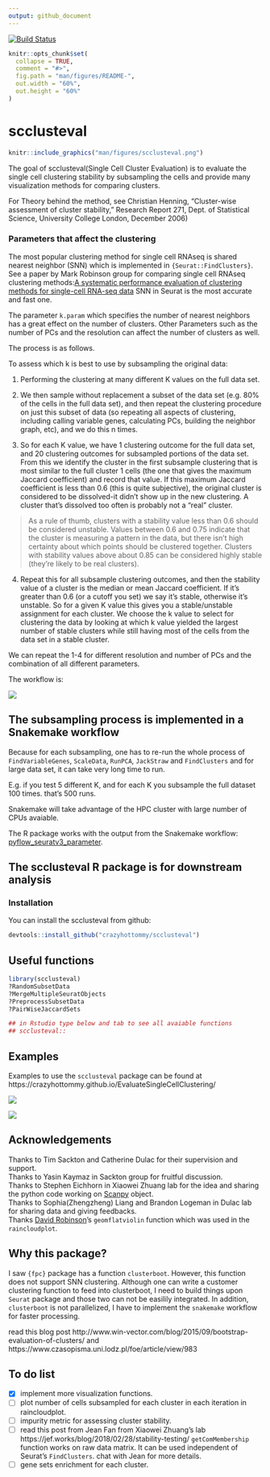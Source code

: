 ```yaml
---
output: github_document
---
```


<!-- README.md is generated from README.Rmd. Please edit that file -->

[![Build Status](https://travis-ci.com/crazyhottommy/scclusteval.svg?branch=master)](https://travis-ci.com/crazyhottommy/scclusteval)

```r
knitr::opts_chunk$set(
  collapse = TRUE,
  comment = "#>",
  fig.path = "man/figures/README-",
  out.width = "60%",
  out.height = "60%"
)
```
# scclusteval

```r
knitr::include_graphics("man/figures/scclusteval.png")
```

The goal of scclusteval(Single Cell Cluster Evaluation) is to evaluate the single cell clustering stability by subsampling the cells and provide many visualization methods for comparing clusters.

For Theory behind the method, see Christian Henning, “Cluster-wise assessment of
cluster stability,” Research Report 271, Dept. of Statistical Science, University 
College London, December 2006)

### Parameters that affect the clustering

The most popular clustering method for single cell RNAseq is shared nearest neighbor (SNN)
which is implemented in `{Seurat::FindClusters}`. See a paper by Mark Robinson group for comparing
single cell RNAseq clustering methods:[A systematic performance evaluation of clustering methods for single-cell RNA-seq data](https://f1000research.com/articles/7-1141/v1)
SNN in Seurat is the most accurate and fast one.

The parameter `k.param` which specifies the number of nearest neighbors has a great effect on the number of clusters. Other Parameters such as the number of PCs and the resolution can affect the number of clusters as well.

The process is as follows.

To assess which k is best to use by subsampling the original data:

1. Performing the clustering at many different K values on the full data set. 

2. We then sample without replacement a subset of the data set (e.g. 80% of the 
cells in the full data set), and then repeat the clustering procedure on just 
this subset of data (so repeating all aspects of clustering, including calling 
variable genes, calculating PCs, building the neighbor graph, etc), and we do 
this n times. 

3. So for each K value, we have 1 clustering outcome for the full data set, 
and 20 clustering outcomes for subsampled portions of the data set. From this we
identify the cluster in the first subsample clustering that is most similar to 
the full cluster 1 cells (the one that gives the maximum Jaccard coefficient) and 
record that value. If this maximum Jaccard coefficient is less than 0.6 (this is 
quite subjective), the original cluster is considered to be dissolved-it didn’t 
show up in the new clustering.  A cluster that’s dissolved too often is probably 
not a “real” cluster.

>As a rule of thumb, clusters with a stability value less than 0.6 should be considered 
unstable. Values between 0.6 and 0.75 indicate that the cluster is measuring a pattern 
in the data, but there isn’t high certainty about which points should be clustered 
together. Clusters with stability values above about 0.85 can be considered highly 
stable (they’re likely to be real clusters).


4. Repeat this for all subsample clustering outcomes, and then the 
stability value of a cluster is the median or mean Jaccard coefficient. If it's 
greater than 0.6 (or a cutoff you set) we say it's stable, otherwise it's unstable. 
So for a given K value this gives you a stable/unstable assignment for each cluster.
We choose the  k value to select for clustering the data by looking at which k value 
yielded the largest number of stable clusters while still having most of the cells from the 
data set in a stable cluster.


We can repeat the 1-4 for different resolution and number of PCs and the combination of all different parameters.

The workflow is:

![](man/figures/workflow.png)

## The subsampling process is implemented in a Snakemake workflow

Because for each subsampling, one has to re-run the whole process of `FindVariableGenes`,
`ScaleData`, `RunPCA`, `JackStraw` and `FindClusters` and for large data set, it can
take very long time to run.

E.g. if you test 5 different K, and for each K you subsample the full dataset 100 times. that's
500 runs.

Snakemake will take advantage of the HPC cluster with large number of CPUs avaiable.

The R package works with the output from the Snakemake workflow: [pyflow_seuratv3_parameter](https://github.com/crazyhottommy/pyflow_seuratv3_parameter).

## The scclusteval R package is for downstream analysis

### Installation

You can install the scclusteval from github:  

``` r
devtools::install_github("crazyhottommy/scclusteval")
```


## Useful functions

```r
library(scclusteval)
?RandomSubsetData
?MergeMultipleSeuratObjects
?PreprocessSubsetData
?PairWiseJaccardSets

## in Rstudio type below and tab to see all avaiable functions
## scclusteval::
```


## Examples

Examples to use the `scclusteval` package can be found at https://crazyhottommy.github.io/EvaluateSingleCellClustering/

![](man/figures/README-unnamed-chunk-1-1.png)

![](man/figures/jaccard_raincloud.png)

## Acknowledgements

Thanks to Tim Sackton and Catherine Dulac for their supervision and support.  
Thanks to Yasin Kaymaz in Sackton group for fruitful discussion.  
Thanks to Stephen Eichhorn in Xiaowei Zhuang lab for the idea and sharing the python code working on [Scanpy](https://github.com/theislab/scanpy) object.  
Thanks to Sophia(Zhengzheng) Liang and Brandon Logeman in Dulac lab for sharing data and giving feedbacks.  
Thanks [David Robinson](https://twitter.com/drob)'s `geomflatviolin` function which was used in the `raincloudplot`.

## Why this package?

I saw `{fpc}` package has a function `clusterboot`. However, this function does not support
SNN clustering. Although one can write a customer clustering function to feed into clusterboot, 
I need to build things upon `Seurat` package and those two can not be easilily integrated. In
addition, `clusterboot` is not parallelized, I have to implement the `snakemake` workflow for faster
processing.

read this blog post http://www.win-vector.com/blog/2015/09/bootstrap-evaluation-of-clusters/
and https://www.czasopisma.uni.lodz.pl/foe/article/view/983


## To do list

- [x] implement more visualization functions. 
- [ ] plot number of cells subsampled for each cluster in each iteration in raincloudplot.
- [ ] impurity metric for assessing cluster stability.
- [ ] read this post from Jean Fan from Xiaowei Zhuang's lab https://jef.works/blog/2018/02/28/stability-testing/
`getComMembership` function works on raw data matrix. It can be used independent of Seurat's `FindClusters`. chat with Jean for more details.
- [ ] gene sets enrichment for each cluster.

